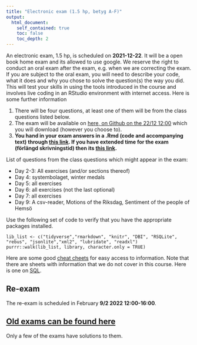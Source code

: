 ---
title: "Electronic exam (1.5 hp, betyg A-F)"
output:
  html_document:
    self_contained: true
    toc: false
    toc_depth: 2
---

An electronic exam,  1.5 hp, is scheduled on  **2021-12-22**. It will be a open book home exam and its allowed to use google. We reserve the right to conduct an oral exam after the exam, e.g. when we are correcting the exam. If you are subject to the oral exam, you will need to describe your code, what it does and why you chose to solve the question(s) the way you did. This will test your skills in using the tools introduced in the course and involves live coding in an RStudio environment with internet access. Here is some further information

1. There will be four questions, at least one of them will be from the class questions listed below.
2. The exam will be available on [here, on Github on the 22/12 12:00](https://github.com/MT4007-HT21/exam_20211222) which you will download (however you choose to). 
3. **You hand in your exam answers in a .Rmd (code and accompanying text) through [this link](https://kurser.math.su.se/mod/assign/view.php?id=71192). If you have extended time for the exam (förlängd skrivningstid) then its [this link](https://kurser.math.su.se/mod/assign/view.php?id=71397).**

List of questions from the class questions which might appear in the exam:

* Day 2-3: All exercises (and/or sections thereof)
* Day 4: systembolaget, winter medals
* Day 5: all exercises
* Day 6: all exercises (not the last optional)
* Day 7: all exercises
* Day 9: A csv-reader, Motions of the Riksdag, Sentiment of the people of Hemsö

Use the following set of code to verify that you have the appropriate packages installed.

```
lib_list <- c("tidyverse","rmarkdown", "knitr", "DBI", "RSQLite", "rebus", "jsonlite","xml2", "lubridate", "readxl")
purrr::walk(lib_list, library, character.only = TRUE)
```

Here are some good [cheat cheets](https://www.rstudio.com/resources/cheatsheets/) for easy access to information. Note that there are sheets with information that we do not cover in this course. Here is one on [SQL](http://files.zeroturnaround.com/pdf/zt_sql_cheat_sheet.pdf).

## Re-exam

The re-exam is scheduled in February **9/2 2022 12:00-16:00**.

## [Old exams can be found here](https://github.com/MT4007-HT21/old_exams)

Only a few of the exams have solutions to them.